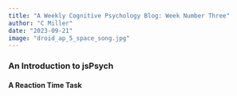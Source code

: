 ```yaml
---
title: "A Weekly Cognitive Psychology Blog: Week Number Three"
author: "C Miller"
date: "2023-09-21"
image: "droid_ap_5_space_song.jpg"
---
```


### An Introduction to jsPsych

#### A Reaction Time Task

```{=html}

<html>
  <head>
    <title>My experiment</title>
    <script src="https://unpkg.com/jspsych@7.3.3"></script>
    <script src="https://unpkg.com/@jspsych/plugin-html-keyboard-response@1.1.2"></script>
    <script src="https://unpkg.com/@jspsych/plugin-image-keyboard-response@1.1.2"></script>
    <script src="https://unpkg.com/@jspsych/plugin-preload@1.1.2"></script>
    <link href="https://unpkg.com/jspsych@7.3.3/css/jspsych.css" rel="stylesheet" type="text/css" />
  </head>
  
  
  <body></body>
  
  
  <script>

    var jsPsych = initJsPsych({
      on_finish: function() {
        jsPsych.data.displayData();
      }
    });

    /* create timeline */
    var timeline = [];
    
    
    var preload = {
      type: jsPsychPreload,
      images: ['img/blue.png', 'img/orange.png']
    };
    timeline.push(preload);
    
    
    var welcome = {
      type: jsPsychHtmlKeyboardResponse,
      stimulus: "Welcome to the experiment. Press any key to begin."
    };
    timeline.push(welcome);
    
    
    var instructions = {
      type: jsPsychHtmlKeyboardResponse,
      stimulus: `
        <p>In this experiment, a circle will appear in the center 
        of the screen.</p><p>If the circle is <strong>blue</strong>, 
        press the letter F on the keyboard as fast as you can.</p>
        <p>If the circle is <strong>orange</strong>, press the letter J 
        as fast as you can.</p>
        <div style='width: 700px;'>
        <div style='float: left;'><img src='img/blue.png'></img>
        <p class='small'><strong>Press the F key</strong></p></div>
        <div style='float: right;'><img src='img/orange.png'></img>
        <p class='small'><strong>Press the J key</strong></p></div>
        </div>
        <p>Press any key to begin.</p>
      `,
    
    
    post_trial_gap: 2000
    };
    timeline.push(instructions);
    
    var test_stimuli = [
      { stimulus: "img/blue.png",  correct_response: 'f'},
      { stimulus: "img/orange.png",  correct_response: 'j'}
    ];
    
    
    var fixation = {
      type: jsPsychHtmlKeyboardResponse,
      stimulus: '<div style="font-size:60px;">+</div>',
      choices: "NO_KEYS",
      trial_duration: function(){
        return jsPsych.randomization.sampleWithoutReplacement([250, 500, 750, 1000, 1250, 1500, 1750, 2000], 1)[0];
      },
      data: {
        task: 'fixation'
      }
    };

    var test = {
      type: jsPsychImageKeyboardResponse,
      stimulus: jsPsych.timelineVariable('stimulus'),
      choices: ['f', 'j'],
      data: {
        task: 'response',
        correct_response: jsPsych.timelineVariable('correct_response')
      },
      on_finish: function(data){
        data.correct = jsPsych.pluginAPI.compareKeys(data.response, data.correct_response);
      }
    };


  var test_procedure = {
      timeline: [fixation, test],
      timeline_variables: test_stimuli,
      repetitions: 5,
      randomize_order: true
    };
    timeline.push(test_procedure);



  var debrief_block = {
      type: jsPsychHtmlKeyboardResponse,
      stimulus: function() {

        var trials = jsPsych.data.get().filter({task: 'response'});
        var correct_trials = trials.filter({correct: true});
        var accuracy = Math.round(correct_trials.count() / trials.count() * 100);
        var rt = Math.round(correct_trials.select('rt').mean());

        return `<p>You responded correctly on ${accuracy}% of the trials.</p>
          <p>Your average response time was ${rt}ms.</p>
          <p>Press any key to complete the experiment. Thank you!</p>`;

      }
    };
    timeline.push(debrief_block);
    
    
    
    jsPsych.run(timeline);

  </script>
  
  
</html>


</html>
```
